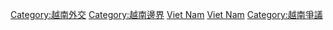 [[Category:越南外交|Category:越南外交]]
[[Category:越南邊界|Category:越南邊界]]
[[Category:各國爭議地區|Viet Nam]]
[[Category:亞洲爭議地區|Viet Nam]]
[[Category:越南爭議|Category:越南爭議]]